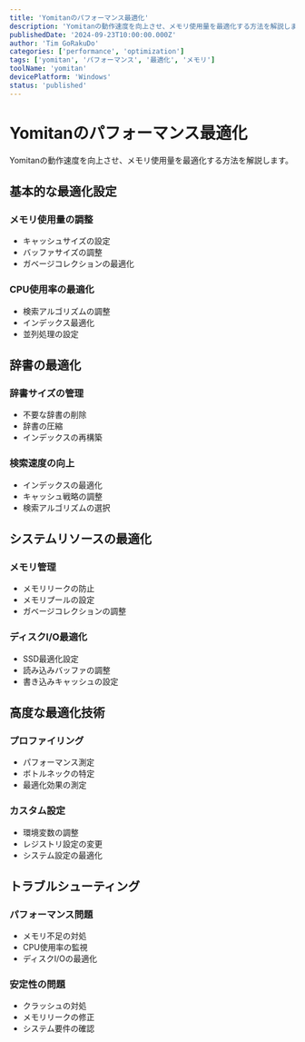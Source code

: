 ```yaml
---
title: 'Yomitanのパフォーマンス最適化'
description: 'Yomitanの動作速度を向上させ、メモリ使用量を最適化する方法を解説します。'
publishedDate: '2024-09-23T10:00:00.000Z'
author: 'Tim GoRakuDo'
categories: ['performance', 'optimization']
tags: ['yomitan', 'パフォーマンス', '最適化', 'メモリ']
toolName: 'yomitan'
devicePlatform: 'Windows'
status: 'published'
---
```


# Yomitanのパフォーマンス最適化

Yomitanの動作速度を向上させ、メモリ使用量を最適化する方法を解説します。

## 基本的な最適化設定

### メモリ使用量の調整

- キャッシュサイズの設定
- バッファサイズの調整
- ガベージコレクションの最適化

### CPU使用率の最適化

- 検索アルゴリズムの調整
- インデックス最適化
- 並列処理の設定

## 辞書の最適化

### 辞書サイズの管理

- 不要な辞書の削除
- 辞書の圧縮
- インデックスの再構築

### 検索速度の向上

- インデックスの最適化
- キャッシュ戦略の調整
- 検索アルゴリズムの選択

## システムリソースの最適化

### メモリ管理

- メモリリークの防止
- メモリプールの設定
- ガベージコレクションの調整

### ディスクI/O最適化

- SSD最適化設定
- 読み込みバッファの調整
- 書き込みキャッシュの設定

## 高度な最適化技術

### プロファイリング

- パフォーマンス測定
- ボトルネックの特定
- 最適化効果の測定

### カスタム設定

- 環境変数の調整
- レジストリ設定の変更
- システム設定の最適化

## トラブルシューティング

### パフォーマンス問題

- メモリ不足の対処
- CPU使用率の監視
- ディスクI/Oの最適化

### 安定性の問題

- クラッシュの対処
- メモリリークの修正
- システム要件の確認
